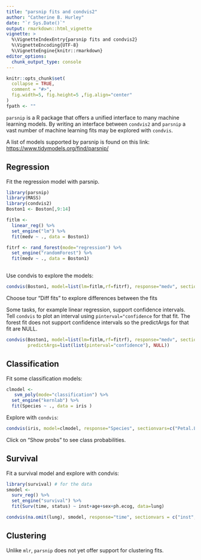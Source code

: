 ```yaml
---
title: "parsnip fits and condvis2"
author: "Catherine B. Hurley"
date: "`r Sys.Date()`"
output: rmarkdown::html_vignette
vignette: >
  %\VignetteIndexEntry{parsnip fits and condvis2}
  %\VignetteEncoding{UTF-8}
  %\VignetteEngine{knitr::rmarkdown}
editor_options: 
  chunk_output_type: console
---
```


```r
knitr::opts_chunk$set(
  collapse = TRUE,
  comment = "#>",
  fig.width=5, fig.height=5 ,fig.align="center"
)
fpath <- ""
```

`parsnip` is a R package that offers
a unified interface to many machine learning models. 
By writing an interface between `condvis2` and `parsnip` a vast number
of machine learning fits may be explored with `condvis`.

A list of models supported by parsnip is found on this link:
<https://www.tidymodels.org/find/parsnip/>


## Regression

Fit the regression model with parsnip.

```r
library(parsnip)
library(MASS)
library(condvis2)
Boston1 <- Boston[,9:14]

fitlm <-
  linear_reg() %>%
  set_engine("lm") %>%
  fit(medv ~ ., data = Boston1)

fitrf <- rand_forest(mode="regression") %>%
  set_engine("randomForest") %>%
  fit(medv ~ ., data = Boston1)
  
```

Use condvis to explore the models:
```r
condvis(Boston1, model=list(lm=fitlm,rf=fitrf), response="medv", sectionvars="lstat")
```
Choose tour "Diff fits" to explore differences between the fits


Some tasks, for example linear regression, support  confidence intervals.
Tell `condvis` to plot an interval using `pinterval="confidence` for that fit.
The forest fit does not support confidence intervals so the predictArgs for that fit are
NULL.

```r
condvis(Boston1, model=list(lm=fitlm,rf=fitrf), response="medv", sectionvars="lstat",
        predictArgs=list(list(pinterval="confidence"), NULL))
```



## Classification

Fit some classification models:
```r
clmodel <-
   svm_poly(mode="classification") %>%
  set_engine("kernlab") %>%
  fit(Species ~ ., data = iris )
```

Explore with `condvis`:
```r
condvis(iris, model=clmodel, response="Species", sectionvars=c("Petal.Length", "Petal.Width"), pointColor="Species")
```

Click on "Show probs" to see class probabilities.

## Survival

Fit a survival model and explore with condvis:
```r
library(survival) # for the data
smodel <-
  surv_reg() %>%
  set_engine("survival") %>%
  fit(Surv(time, status) ~ inst+age+sex+ph.ecog, data=lung)

condvis(na.omit(lung), smodel, response="time", sectionvars = c("inst","sex"), conditionvars=c("age","ph.ecog"))

```


## Clustering

Unlike `mlr`, `parsnip` does not yet offer support for clustering fits.



